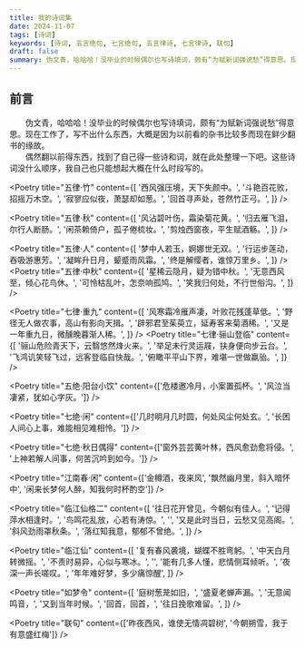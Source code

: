 ```yaml
---
title: 我的诗词集
date: 2024-11-07
tags: [诗词]
keywords: [诗词, 五言绝句, 七言绝句, 五言律诗, 七言律诗, 联句]
draft: false
summary: 伪文青，哈哈哈！没毕业的时候偶尔也写诗填词，颇有“为赋新词强说愁”得意思。现在工作了，写不出什么东西，大概是因为以前看的杂书比较多而现在鲜少翻书的缘故。偶然翻以前得东西，找到了自己得一些诗和词，就在此处整理一下吧。这些诗词没什么顺序，我自己也只能想起大概在什么时段写的。
---
```



## 前言

&emsp;&emsp;伪文青，哈哈哈！没毕业的时候偶尔也写诗填词，颇有“为赋新词强说愁”得意思。现在工作了，写不出什么东西，大概是因为以前看的杂书比较多而现在鲜少翻书的缘故。  
&emsp;&emsp;偶然翻以前得东西，找到了自己得一些诗和词，就在此处整理一下吧。这些诗词没什么顺序，我自己也只能想起大概在什么时段写的。

<Poetry
  title="五律·竹"
  content={[
    '西风强压境，天下失颜中。',
    '斗艳百花败，招摇万木空。',
    '寂寥应似夜，萧瑟却如葱。',
    '回首寻声处，苍然竹正弓。',
  ]}
/>

<Poetry
  title="五律·秋"
  content={[
    '风沾碧叶伤，霜染菊花黄。',
    '归去雁飞泪，尔行人断肠。',
    '闲茶赖倚户，孤子倦梳妆。',
    '剪烛西窗夜，平生赋酒觞。',
  ]}
/>

<Poetry
  title="五律·人"
  content={[
    '梦中人若玉，婀娜世无双。',
    '行运步莲动，吞吸游惠芳。',
    '凝眸升日月，颦蹙雨风霜。',
    '终是解缨者，谁惊万里乡。',
  ]}
/>
<Poetry
  title="五律·中秋"
  content={[
    '星稀云隐月，疑为错中秋。',
    '无意西风至，倾心花鸟休。',
    '可怜枯乱叶，怎奈响孤鸠。',
    '笑我归何处，不行世俗沟。',
  ]}
/>

<Poetry
  title="七律·重九"
  content={[
    '风寒霜冷雁声凄，叶败花残蓬草低。',
    '野径无人做农事，高山有影向天揖。',
    '辟邪君至茱萸立，延寿客来菊酒稀。',
    '又是一年重九日，微醺晚暮渐人稀。',
  ]}
/>
<Poetry
  title="七律·骊山登临"
  content={[
    '骊山危险青天下，云翳悠然烽火来。',
    '举足未行灵运屐，扶身便向步云台。',
    '飞鸿讥笑轻飞过，远客登临自快哉。',
    '俯瞰平平山下界，难堪一世做羸骀。',
  ]}
/>

<Poetry title="五绝·阳台小饮" content={['危楼邀冷月，小案置孤杯。', '风泣当凄紧，犹如心字灰。']} />

<Poetry
  title="七绝·闲"
  content={['几时明月几时圆，何处风尘何处玄。', '长困人间心上事，难能相见难相怜。']}
/>

<Poetry
  title="七绝·秋日偶得"
  content={['窗外芸芸黄叶林，西风愈劲愈将侵。', '上神若解人间事，何苦沉吟到如今。']}
/>

<Poetry
  title="江南春·闲"
  content={['金樽酒，夜来风', '飘然幽月里，斜入暗怀中', '闲来长梦何人醉，知我何时杯酌空']}
/>

<Poetry
  title="临江仙格二"
  content={[
    '往日花开曾见，今朝似有佳人。',
    '记得萍水相逢时。',
    '鸟鸣花乱放，心若有涛惊。',
    '',
    '又是此时当日，云愁又见高阁。',
    '斜风劲雨罩秋条。',
    '落红知我意，郁郁不曾绝。',
  ]}
/>

<Poetry
  title="临江仙"
  content={[
    '复有春风袭境，蝴蝶不胜弯躬。',
    '中天白月转微摇。',
    '不责时易异，心似与寒冰。',
    '',
    '能有几多人懂，悲情侧耳倾听。',
    '夜深一声长嗟叹。',
    '年年难好梦，多少痛惊醒',
  ]}
/>

<Poetry
  title="如梦令"
  content={[
    '庭树葱茏如旧，',
    '盛夏老蝉声漏。',
    '无意闻鸣音，',
    '又到当年时候。',
    '回首，回首，',
    '往日挽歌难留。',
  ]}
/>

<Poetry title="联句" content={['昨夜西风，谁使无情凋碧树', '今朝朔雪，我于有意盛红梅']} />
